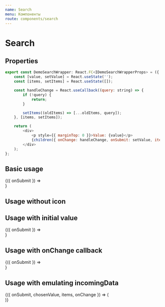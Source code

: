 ```yaml
---
name: Search
menu: Компоненты
route: components/search
---
```



# Search

## Properties

<Props of={Search} />

```javascript
export const DemoSearchWrapper: React.FC<IDemoSearchWrapperProps> = ({ children }) => {
    const [value, setValue] = React.useState('');
    const [items, setItems] = React.useState([]);

    const handleChange = React.useCallback((query: string) => {
        if (!query) {
            return;
        }

        setItems((oldItems) => [...oldItems, query]);
    }, [items, setItems]);

    return (
        <div>
            <p style={{ marginTop: 0 }}>Value: {value}</p>
            {children({ onChange: handleChange, onSubmit: setValue, items: items, chosenValue: value })}
        </div>
    );
};
```

## Basic usage

<Playground>
    <DemoSearchWrapper>
        {({ onSubmit }) =>
            <Search
                onSubmit={onSubmit}
                placeholder="Type here and press ENTER"
            />
        }
    </DemoSearchWrapper>
</Playground>

## Usage without icon

<Playground>
    <Search hideIcon />
</Playground>

## Usage with initial value

<Playground>
    <DemoSearchWrapper>
        {({ onSubmit }) =>
            <Search
                placeholder="Type here for search"
                value="Previous request"
                onSubmit={onSubmit}
            />
        }
    </DemoSearchWrapper>
</Playground>

## Usage with onChange callback

<Playground>
    <DemoSearchWrapper>
        {({ onSubmit }) =>
            <Search
                placeholder="Type here for search"
                onChange={onSubmit}
                changeDelay={50}
            />
        }
    </DemoSearchWrapper>
</Playground>

## Usage with emulating incomingData

<Playground>
    <DemoSearchWrapper>
        {({ onSubmit, chosenValue, items, onChange }) => (
            <Search
                value={chosenValue}
                items={items}
                placeholder="Type and wait for results"
                onChange={onChange}
                onSubmit={onSubmit}
            />
        )}
    </DemoSearchWrapper>
</Playground>
